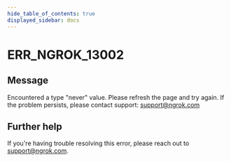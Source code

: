 ```yaml
---
hide_table_of_contents: true
displayed_sidebar: docs
---
```



# ERR_NGROK_13002

## Message

Encountered a type "never" value. Please refresh the page and try again. If the problem persists, please contact support: support@ngrok.com

<ErrorDetails error="err_ngrok_13002" />

## Further help

If you're having trouble resolving this error, please reach out to [support@ngrok.com](mailto:support@ngrok.com?subject=Help%20with%20ERR_NGROK_13002).
